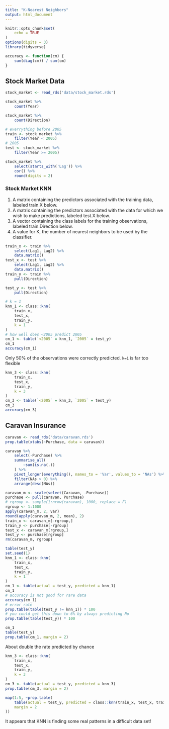 ```yaml
---
title: "K-Nearest Neighbors"
output: html_document
---
```


```r
knitr::opts_chunk$set(
    echo = TRUE
)
options(digits = 3)
library(tidyverse)

accuracy <- function(cm) {
    sum(diag(cm)) / sum(cm)
}
```

## Stock Market Data

```r
stock_market <- read_rds('data/stock_market.rds')
```

```r
stock_market %>% 
    count(Year)
```

```r
stock_market %>% 
    count(Direction)
```



```r
# everrything before 2005
train <- stock_market %>% 
    filter(Year < 2005)
# 2005
test <- stock_market %>% 
    filter(Year >= 2005)
```


```r
stock_market %>% 
    select(starts_with('Lag')) %>% 
    cor() %>% 
    round(digits = 2)
```


### Stock Market KNN

1. A matrix containing the predictors associated with the training data,  labeled train.X below.
2. A matrix containing the predictors associated with the data for which we wish to make predictions, labeled test.X below.
3. A vector containing the class labels for the training observations, labeled train.Direction below.
4. A value for K, the number of nearest neighbors to be used by the classifier.



```r
train_x <- train %>% 
    select(Lag1, Lag2) %>% 
    data.matrix()
test_x <- test %>% 
    select(Lag1, Lag2) %>% 
    data.matrix()
train_y <- train %>% 
    pull(Direction)

test_y <- test %>% 
    pull(Direction)

```

```r
# k = 1
knn_1 <- class::knn(
    train_x,
    test_x,
    train_y,
    k = 1
)
# how well does <2005 predict 2005
cm_1 <- table(`<2005` = knn_1, `2005` = test_y)
cm_1
accuracy(cm_1)
```

Only 50% of the observations were correctly predicted. `k=1` is far too flexible


```r
knn_3 <- class::knn(
    train_x,
    test_x,
    train_y,
    k = 3
)
cm_3 <- table(`<2005` = knn_3, `2005` = test_y)
cm_3
accuracy(cm_3)

```

## Caravan Insurance


```r
caravan <- read_rds('data/caravan.rds')
prop.table(xtabs(~Purchase, data = caravan))
```

```r
caravan %>% 
    select(-Purchase) %>% 
    summarise_all(
        ~sum(is.na(.))
    ) %>% 
    pivot_longer(everything(), names_to = 'Var', values_to = 'NAs') %>% 
    filter(NAs > 0) %>% 
    arrange(desc(NAs))
```


```r
caravan_m <- scale(select(Caravan, -Purchase))
purchase <- pull(caravan, Purchase)
# rgroup <- sample(1:nrow(caravan), 1000, replace = F)
rgroup <- 1:1000
apply(caravan_m, 2, var)
round(apply(caravan_m, 2, mean), 2)
train_x <- caravan_m[-rgroup,]
train_y <- purchase[-rgroup]
test_x <- caravan_m[rgroup,]
test_y <- purchase[rgroup]
rm(caravan_m, rgroup)
```


```r
table(test_y)
set.seed(1)
knn_1 <- class::knn(
    train_x,
    test_x,
    train_y,
    k = 1
)
cm_1 <- table(actual = test_y, predicted = knn_1)
cm_1
# accuracy is not good for rare data
accuracy(cm_1)
# error rate
prop.table(table(test_y != knn_1)) * 100
# you could get this down to 6% by always predicting No
prop.table(table(test_y)) * 100
```


```r
cm_1
table(test_y)
prop.table(cm_1, margin = 2)
```

About double the rate predicted by chance


```r
knn_3 <- class::knn(
    train_x,
    test_x,
    train_y,
    k = 3
)
cm_3 <- table(actual = test_y, predicted = knn_3)
prop.table(cm_3, margin = 2)
```

```r
map(1:5, ~prop.table(
    table(actual = test_y, predicted = class::knn(train_x, test_x, train_y, k = .)),
    margin = 2
))
```

It appears that KNN is finding some real patterns in a difficult data set!
